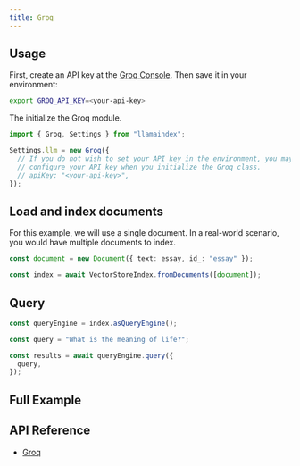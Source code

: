```yaml
---
title: Groq
---
```



## Usage

First, create an API key at the [Groq Console](https://console.groq.com/keys). Then save it in your environment:

```bash
export GROQ_API_KEY=<your-api-key>
```

The initialize the Groq module.

```ts
import { Groq, Settings } from "llamaindex";

Settings.llm = new Groq({
  // If you do not wish to set your API key in the environment, you may
  // configure your API key when you initialize the Groq class.
  // apiKey: "<your-api-key>",
});
```

## Load and index documents

For this example, we will use a single document. In a real-world scenario, you would have multiple documents to index.

```ts
const document = new Document({ text: essay, id_: "essay" });

const index = await VectorStoreIndex.fromDocuments([document]);
```

## Query

```ts
const queryEngine = index.asQueryEngine();

const query = "What is the meaning of life?";

const results = await queryEngine.query({
  query,
});
```

## Full Example

<DynamicCodeBlock lang="ts" code={CodeSource} />

## API Reference

- [Groq](/docs/api/classes/Groq)
